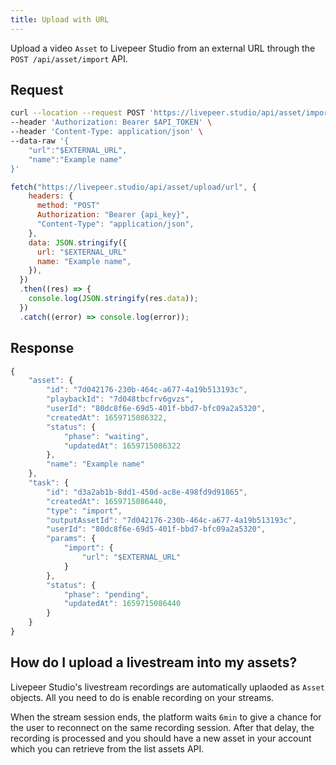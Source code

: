 ```yaml
---
title: Upload with URL
---
```



Upload a video `Asset` to Livepeer Studio from an external URL through the
`POST /api/asset/import` API.


## Request





<Tabs>
  <TabItem value="bash" label="bash">

```bash
curl --location --request POST 'https://livepeer.studio/api/asset/import' \
--header 'Authorization: Bearer $API_TOKEN' \
--header 'Content-Type: application/json' \
--data-raw '{
    "url":"$EXTERNAL_URL",
    "name":"Example name"
}'

```


</TabItem>

<TabItem value="py" label="JavaScript">

```js
fetch("https://livepeer.studio/api/asset/upload/url", {
    headers: {
      method: "POST"
      Authorization: "Bearer {api_key}",
      "Content-Type": "application/json",
    },
    data: JSON.stringify({
      url: "$EXTERNAL_URL"
      name: "Example name",
    }),
  })
  .then((res) => {
    console.log(JSON.stringify(res.data));
  })
  .catch((error) => console.log(error));
```

</TabItem>
</Tabs>



<!--
<Table
  data={[
    {
      parameter: <code>url</code>,
      type: <code>string</code>,
      description: "The URL of the file that Livepeer should download and use.",
    },
    {
      parameter: <code>name</code>,
      type: <code>string</code>,
      description:
        "The name of the `Asset` containing a custom human-readable description or title.",
    },
  ]}
/> -->


## Response

```jsx
{
    "asset": {
        "id": "7d042176-230b-464c-a677-4a19b513193c",
        "playbackId": "7d048tbcfrv6gvzs",
        "userId": "80dc8f6e-69d5-401f-bbd7-bfc09a2a5320",
        "createdAt": 1659715086322,
        "status": {
            "phase": "waiting",
            "updatedAt": 1659715086322
        },
        "name": "Example name"
    },
    "task": {
        "id": "d3a2ab1b-8dd1-450d-ac8e-498fd9d91865",
        "createdAt": 1659715086440,
        "type": "import",
        "outputAssetId": "7d042176-230b-464c-a677-4a19b513193c",
        "userId": "80dc8f6e-69d5-401f-bbd7-bfc09a2a5320",
        "params": {
            "import": {
                "url": "$EXTERNAL_URL"
            }
        },
        "status": {
            "phase": "pending",
            "updatedAt": 1659715086440
        }
    }
}
```

## How do I upload a livestream into my assets?

Livepeer Studio's livestream recordings are automatically uplaoded as `Asset` objects.
All you need to do is enable recording on your streams.

When the stream session ends, the platform waits `6min` to give a chance for the
user to reconnect on the same recording session. After that delay, the recording
is processed and you should have a new asset in your account which you can
retrieve from the list assets API.
